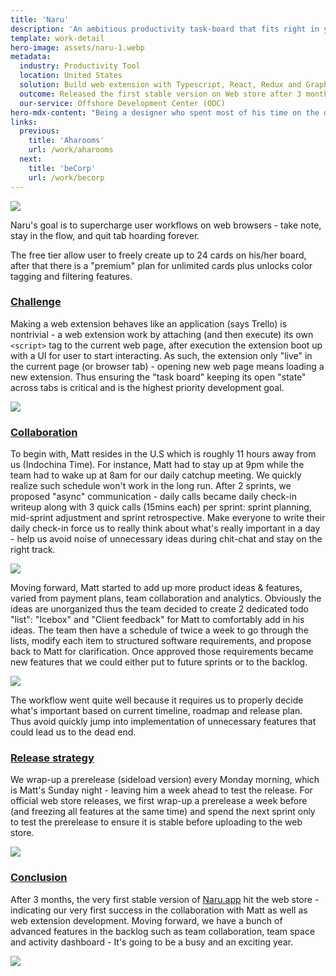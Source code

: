 ```yaml
---
title: 'Naru'
description: 'An ambitious productivity task-board that fits right in your browser'
template: work-detail
hero-image: assets/naru-1.webp
metadata:
  industry: Productivity Tool
  location: United States
  solution: Build web extension with Typescript, React, Redux and GraphQL
  outcome: Released the first stable version on Web store after 3 months
  our-service: Offshore Development Center (ODC)
hero-mdx-content: "Being a designer who spent most of his time on the digital web looking for inspiration and digital trends, Matt hopes for a productivity tool that could lend well with his browsing habit. While endlessly looking for the one that works, he realize there are people who's in need of such a tool to improve their browser-based workflow. Motivated, he quickly draft out an idea for a browser-focused productivity tool. Matt got in contact with us via a connection of a friend, we were surprised by the opportunity he provide: a web extension for works management. Web extension is an area we explored but never had an opportunity to develop as a real product. We see the potential of his idea and wanted to help bringing it to market, part of which was our curiousness whether a web extension could become a viable type of product."
links:
  previous:
    title: 'Aharooms'
    url: /work/aharooms
  next:
    title: 'beCorp'
    url: /work/becorp
---
```


![](assets/naru-2.webp)

Naru's goal is to supercharge user workflows on web browsers - take note, stay in the flow, and quit tab hoarding forever.

The free tier allow user to freely create up to 24 cards on his/her board, after that there is a "premium" plan for unlimited cards plus unlocks color tagging and filtering features.

### [Challenge](https://dwarves.foundation/work/naru#challenge)

Making a web extension behaves like an application (says Trello) is nontrivial - a web extension work by attaching (and then execute) its own `<script>` tag to the current web page, after execution the extension boot up with a UI for user to start interacting. As such, the extension only "live" in the current page (or browser tab) - opening new web page means loading a new extension. Thus ensuring the "task board" keeping its open "state" across tabs is critical and is the highest priority development goal.

![](assets/naru-3.webp)

### [Collaboration](https://dwarves.foundation/work/naru#collaboration)

To begin with, Matt resides in the U.S which is roughly 11 hours away from us (Indochina Time). For instance, Matt had to stay up at 9pm while the team had to wake up at 8am for our daily catchup meeting. We quickly realize such schedule won't work in the long run. After 2 sprints, we proposed "async" communication - daily calls became daily check-in writeup along with 3 quick calls (15mins each) per sprint: sprint planning, mid-sprint adjustment and sprint retrospective. Make everyone to write their daily check-in force us to really think about what's really important in a day - help us avoid noise of unnecessary ideas during chit-chat and stay on the right track.

![](assets/naru-4.webp)

Moving forward, Matt started to add up more product ideas & features, varied from payment plans, team collaboration and analytics. Obviously the ideas are unorganized thus the team decided to create 2 dedicated todo "list": "Icebox" and "Client feedback" for Matt to comfortably add in his ideas. The team then have a schedule of twice a week to go through the lists, modify each item to structured software requirements, and propose back to Matt for clarification. Once approved those requirements became new features that we could either put to future sprints or to the backlog.

![](assets/naru-5.webp)

The workflow went quite well because it requires us to properly decide what's important based on current timeline, roadmap and release plan. Thus avoid quickly jump into implementation of unnecessary features that could lead us to the dead end.

### [Release strategy](https://dwarves.foundation/work/naru#release-strategy)

We wrap-up a prerelease (sideload version) every Monday morning, which is Matt's Sunday night - leaving him a week ahead to test the release. For official web store releases, we first wrap-up a prerelease a week before (and freezing all features at the same time) and spend the next sprint only to test the prerelease to ensure it is stable before uploading to the web store.

![](assets/naru-6.webp)

### [Conclusion](https://dwarves.foundation/work/naru#conclusion)

After 3 months, the very first stable version of [Naru.app](https://naru.app/) hit the web store - indicating our very first success in the collaboration with Matt as well as web extension development. Moving forward, we have a bunch of advanced features in the backlog such as team collaboration, team space and activity dashboard - It's going to be a busy and an exciting year.

![](assets/naru-7.webp)
